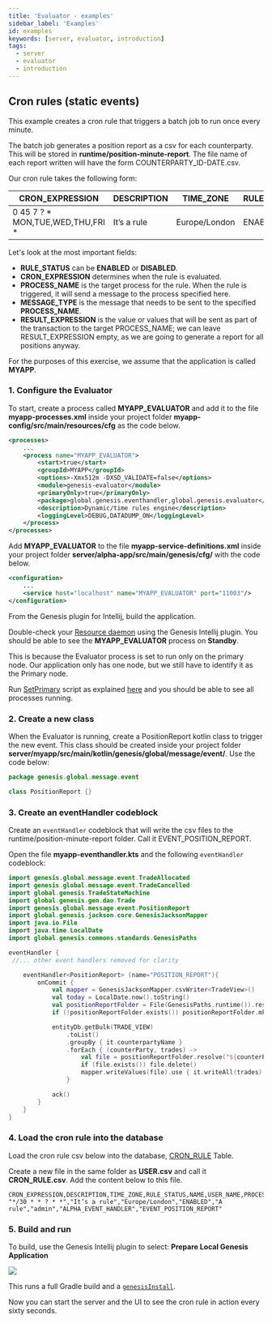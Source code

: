 ```yaml
---
title: 'Evaluator - examples'
sidebar_label: 'Examples'
id: examples
keywords: [server, evaluator, introduction]
tags:
  - server
  - evaluator
  - introduction
---
```




## Cron rules (static events)

This example creates a cron rule that triggers a batch job to run once every minute.

The batch job generates a position report as a csv for each counterparty. This will be stored in **runtime/position-minute-report**. The file name of each report written will have the form COUNTERPARTY_ID-DATE.csv.

Our cron rule takes the following form:

| CRON_EXPRESSION | DESCRIPTION | TIME_ZONE | RULE_STATUS | NAME | USER_NAME | PROCESS_NAME | MESSAGE_TYPE | RESULT_EXPRESSION |
| --- | --- | --- | --- | --- | --- | --- | --- | --- |
| 0 45 7 ? * MON,TUE,WED,THU,FRI * | It’s a rule | Europe/London | ENABLED | A rule | JaneDee | ALPHA_EVENTHANDLER | EVENT_POSITION_REPORT |  |

Let's look at the most important fields:

* **RULE_STATUS** can be **ENABLED** or **DISABLED**.
* **CRON_EXPRESSION** determines when the rule is evaluated.
* **PROCESS_NAME** is the target process for the rule. When the rule is triggered, it will send a message to the process specified here.
* **MESSAGE_TYPE** is the message that needs to be sent to the specified **PROCESS_NAME**.
* **RESULT_EXPRESSION** is the value or values that will be sent as part of the transaction to the target PROCESS_NAME; we can leave RESULT_EXPRESSION empty, as we are going to generate a report for all positions anyway.

For the purposes of this exercise, we assume that the application is called **MYAPP**.

### 1. Configure the Evaluator

To start, create a process called **MYAPP_EVALUATOR** and add it to the file **myapp-processes.xml** inside your project folder **myapp-config/src/main/resources/cfg** as the code below.

```xml {3-12}
<processes>
    ...
    <process name="MYAPP_EVALUATOR">
        <start>true</start>
        <groupId>MYAPP</groupId>
        <options>-Xmx512m -DXSD_VALIDATE=false</options>
        <module>genesis-evaluator</module>
        <primaryOnly>true</primaryOnly>
        <package>global.genesis.eventhandler,global.genesis.evaluator</package>
        <description>Dynamic/time rules engine</description>
        <loggingLevel>DEBUG,DATADUMP_ON</loggingLevel>
    </process>
</processes>
```

Add **MYAPP_EVALUATOR**  to the file **myapp-service-definitions.xml** inside your project folder **server/alpha-app/src/main/genesis/cfg/** with the code below.

```xml {3}
<configuration>
    ...
    <service host="localhost" name="MYAPP_EVALUATOR" port="11003"/>
</configuration>
```

From the Genesis plugin for Intellij, build the application.

Double-check your [Resource daemon](../../../server/tooling/intellij-plugin/#resource-daemon) using the Genesis Intellij plugin. You should be able to see the **MYAPP_EVALUATOR** process  on **Standby**.

This is because the Evaluator process is set to run only on the primary node. Our application only has one node, but we still have to identify it as the Primary node.

Run [SetPrimary](../../../operations/clustering/genesis/#set-the-primary-node) script as explained [here](../../../server/tooling/intellij-plugin/#running-a-genesis-script) and you should be able to see all processes running.

### 2. Create a new class
When the Evaluator is running, create a PositionReport kotlin class to trigger the new event. This class should be created inside your project folder **server/myapp/src/main/kotlin/genesis/global/message/event/**. Use the code below:

```kotlin title="PositionReport"
package genesis.global.message.event

class PositionReport {}
```

### 3. Create an eventHandler codeblock

Create an `eventHandler` codeblock that will write the csv files to the runtime/position-minute-report folder. Call it EVENT_POSITION_REPORT.

Open the file **myapp-eventhandler.kts** and the following `eventHandler` codeblock:

```kotlin {5-9,14-32}
import genesis.global.message.event.TradeAllocated
import genesis.global.message.event.TradeCancelled
import global.genesis.TradeStateMachine
import global.genesis.gen.dao.Trade
import genesis.global.message.event.PositionReport
import global.genesis.jackson.core.GenesisJacksonMapper
import java.io.File
import java.time.LocalDate
import global.genesis.commons.standards.GenesisPaths

eventHandler {
 //... other event handlers removed for clarity

    eventHandler<PositionReport> (name="POSITION_REPORT"){
        onCommit {
            val mapper = GenesisJacksonMapper.csvWriter<TradeView>()
            val today = LocalDate.now().toString()
            val positionReportFolder = File(GenesisPaths.runtime()).resolve("position-minute-report")
            if (!positionReportFolder.exists()) positionReportFolder.mkdirs()

            entityDb.getBulk(TRADE_VIEW)
                .toList()
                .groupBy { it.counterpartyName }
                .forEach { (counterParty, trades) ->
                    val file = positionReportFolder.resolve("${counterParty}_$today.csv")
                    if (file.exists()) file.delete()
                    mapper.writeValues(file).use { it.writeAll(trades) }
                }

            ack()
        }
    }
}
```

### 4. Load the cron rule into the database
Load the cron rule csv below into the database, [CRON_RULE](../../../server/evaluator/basics/#cron_rule-table) Table.

Create a new file in the same folder as **USER.csv** and call it **CRON_RULE.csv**. Add the content below to this file.

```csv
CRON_EXPRESSION,DESCRIPTION,TIME_ZONE,RULE_STATUS,NAME,USER_NAME,PROCESS_NAME,MESSAGE_TYPE
"*/30 * * ? * *","It’s a rule","Europe/London","ENABLED","A rule","admin","ALPHA_EVENT_HANDLER","EVENT_POSITION_REPORT"
```
### 5. Build and run
To build, use the Genesis Intellij plugin to select: **Prepare Local Genesis Application**

![](/img/prepare_server.png)

This runs a full Gradle build and a [`genesisInstall`](/operations/commands/server-commands/#genesisinstall).

Now you can start the server and the UI to see the cron rule in action every sixty seconds. 



